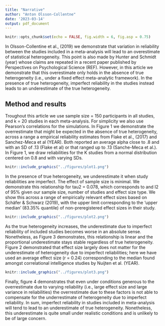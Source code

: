 ```yaml
---
title: "Narrative"
author: "Anton Olsson-Collentne"
date: '2023-03-14'
output: pdf_document
---
```


```r
knitr::opts_chunk$set(echo = FALSE, fig.width = 6, fig.asp = 0.75)
```

In Olsson-Collentine et al., (2019) we demonstrate that variation in reliability between the studies included in a meta-analysis will lead to an overestimate of statistical heterogeneity. This point is also made by Hunter and Schmidt (year) whose claims are repeated in a recent paper published by Perspectives on Psychological Science (REF). However, in this article we demonstrate that this overestimate only holds in the absence of true heterogeneity (i.e., under a fixed effect meta-analytic framework). In the presence of true heterogeneity, imperfect reliability in the studies instead leads to an underestimate of the true heterogeneity.

## Method and results
Troughout this article we use sample size = 150 participants in all studies, and k = 20 studies in each meta-analysis. For simplicity we also use Pearson's correlations for the simulations. In Figure 1 we demonstrate the overrestimate that might be expected in the absence of true heterogeneity, across a range a empirical reliability estimates from Flake et al., (2017) and Sanchez-Meca et al (YEAR). Both reported an average alpha close to .8 and with an SD of .13 (Flake et al) or that ranged up to .13 (Sanche-Meca et al.). In Figure 1, we draw reliabilities for the K studies from a normal distribution centered on 0.8 and with varying SDs.



```r
knitr::include_graphics("../figures/plot1.png")
```


In the presence of true heterogeneity, we underestimate it when study reliabilities are imperfect. The effect of sample size is minimal. We demonstrate this relationship for tau2 = 0.078, which corresponds to and I2 of 95% given our sample size, number of studies and effect size type. We show this across a range of empirically relevant effect sizes based on Schäfer & Schwarz (2019), with the upper limit corresponding to the 'upper median' (83.35% quantile) of non-preregistered effect sizes in their study.

```r
knitr::include_graphics("../figures/plot2.png")
```

As the true heterogeneity increases, the underestimate due to imperfect reliability of included studies becomes worse in an absolute sense. Nonetheless, as Figure 3 demonstrates, this relationship is linear and the proportional underestimate stays stable regardless of true heterogeneity. Figure 2 demonstrated that effect size largely does not matter for the underestimate of heterogeneity due to imperfect reliabilities; here we have used an average effect size (r = 0.24) corresponding to the median found amongst correlational intelligence studies by Nuijten et al. (YEAR).

```r
knitr::include_graphics("../figures/plot3.png")
```


Finally, figure 4 demonstrates that even under conditions generous to the overrestimate due to varying reliability (i.e., large effect size and large variance in reliabilities) the overrestimate due to these factors is not able to compensate for the underrestimate of heterogeneity due to imperfect reliability. In sum, imperfect reliability in studies included in meta-analysis will tend to lead to an underestimate of true heterogeneity. Nonetheless, this underestimate is quite small under realistic conditions and is unlikely to be of large concern.
